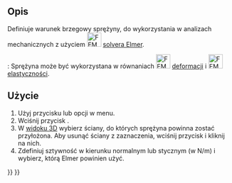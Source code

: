 <languages/>

{{Docnav
|[[FEM_ConstraintTie/pl|Wiązanie tie]]
|[[FEM_ConstraintForce/pl|Obciążenie siłą]]
|[[FEM_Workbench/pl|MES]]
|IconL=FEM_ConstraintTie.svg
|IconR=FEM_ConstraintForce.svg
|IconC=Workbench_FEM.svg
}}

{{GuiCommandContainer|
{{GuiCommand
|Name=FEM ConstraintSpring
|Name/pl=MES Sprężyna
|MenuLocation=Model → Warunki brzegowe i obciążenia mechaniczne → Sprężyna
|Workbenches=[[FEM_Workbench/pl|MES]]
|Shortcut=
|Version=0.20
|SeeAlso=
}}
{{GuiCommandFemInfo/pl
|Solvers=Elmer
}}
}}

<span id="Description"></span>
==Opis==

Definiuje warunek brzegowy sprężyny, do wykorzystania w analizach mechanicznych z użyciem [[Image:FEM_SolverElmer.svg|32px]] [[FEM_SolverElmer/pl|solvera Elmer]].

{{Version|0.21}}: Sprężyna może być wykorzystana w równaniach [[Image:FEM_EquationDeformation.svg|32px]] [[FEM_EquationDeformation/pl|deformacji]] i [[Image:FEM_EquationElasticity.svg|32px]] [[FEM_EquationElasticity/pl|elastyczności]]. 

<span id="Usage"></span>
==Użycie==

# Użyj przycisku {{Button|[[Image:FEM_ConstraintSpring.svg|16px]] [[FEM_ConstraintSpring/pl|Sprężyna]]}} lub opcji {{MenuCommand|Model → Warunki brzegowe i obciążenia mechaniczne → [[Image:FEM_ConstraintSpring.svg|16px]] Sprężyna}} w menu.
# Wciśnij przycisk {{Button|Dodaj}}.
# W [[3D_view/pl|widoku 3D]] wybierz ściany, do których sprężyna powinna zostać przyłożona. Aby usunąć ściany z zaznaczenia, wciśnij przycisk {{Button|Usuń}} i kliknij na nich.
# Zdefiniuj sztywność w kierunku normalnym lub stycznym (w N/m) i wybierz, którą Elmer powinien użyć.


{{Docnav
|[[FEM_ConstraintTie/pl|Wiązanie tie]]
|[[FEM_ConstraintForce/pl|Obciążenie siłą]]
|[[FEM_Workbench/pl|MES]]
|IconL=FEM_ConstraintTie.svg
|IconR=FEM_ConstraintForce.svg
|IconC=Workbench_FEM.svg
}}

{{FEM Tools navi{{#translation:}}}}
{{Userdocnavi{{#translation:}}}}